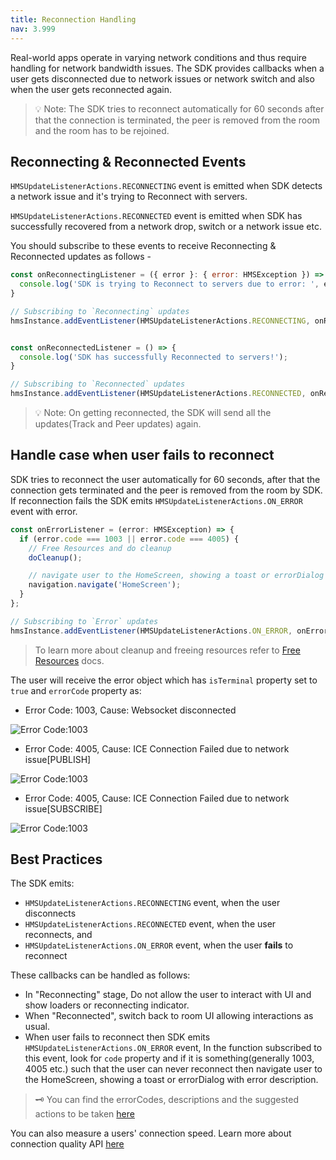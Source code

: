 ```yaml
---
title: Reconnection Handling
nav: 3.999
---
```


Real-world apps operate in varying network conditions and thus require handling for network bandwidth issues. The SDK provides callbacks when a user gets disconnected due to network issues or network switch and also when the user gets reconnected again.

> 💡 Note: The SDK tries to reconnect automatically for 60 seconds after that the connection is terminated, the peer is removed from the room and the room has to be rejoined.


## Reconnecting & Reconnected Events

`HMSUpdateListenerActions.RECONNECTING` event is emitted when SDK detects a network issue and it's trying to Reconnect with servers.

`HMSUpdateListenerActions.RECONNECTED` event is emitted when SDK has successfully recovered from a network drop, switch or a network issue etc.

You should subscribe to these events to receive Reconnecting & Reconnected updates as follows -

```js
const onReconnectingListener = ({ error }: { error: HMSException }) => {
  console.log('SDK is trying to Reconnect to servers due to error: ', error);
}

// Subscribing to `Reconnecting` updates
hmsInstance.addEventListener(HMSUpdateListenerActions.RECONNECTING, onReconnectingListener);


const onReconnectedListener = () => {
  console.log('SDK has successfully Reconnected to servers!');
}

// Subscribing to `Reconnected` updates
hmsInstance.addEventListener(HMSUpdateListenerActions.RECONNECTED, onReconnectedListener);
```

> 💡 Note: On getting reconnected, the SDK will send all the updates(Track and Peer updates) again.


## Handle case when user fails to reconnect

SDK tries to reconnect the user automatically for 60 seconds, after that the connection gets terminated and the peer is removed from the room by SDK. If reconnection fails the SDK emits `HMSUpdateListenerActions.ON_ERROR` event with error.

```js
const onErrorListener = (error: HMSException) => {
  if (error.code === 1003 || error.code === 4005) {
    // Free Resources and do cleanup
    doCleanup();

    // navigate user to the HomeScreen, showing a toast or errorDialog with error description.
    navigation.navigate('HomeScreen');
  }
};

// Subscribing to `Error` updates
hmsInstance.addEventListener(HMSUpdateListenerActions.ON_ERROR, onErrorListener);
```

> To learn more about cleanup and freeing resources refer to [Free Resources](./release-resources) docs.

The user will receive the error object which has `isTerminal` property set to `true` and `errorCode` property as:

* Error Code: 1003, Cause: Websocket disconnected

![Error Code:1003](/docs/v2/flutter-errorCode-1003.png)

* Error Code: 4005, Cause: ICE Connection Failed due to network issue[PUBLISH]

![Error Code:1003](/docs/v2/flutter-errorCode-4005-PUBLISH.png)

* Error Code: 4005, Cause: ICE Connection Failed due to network issue[SUBSCRIBE]

![Error Code:1003](/docs/v2/flutter-errorCode-4005-SUBSCRIBE.png)


## Best Practices

The SDK emits:
- `HMSUpdateListenerActions.RECONNECTING` event, when the user disconnects
- `HMSUpdateListenerActions.RECONNECTED` event, when the user reconnects, and
- `HMSUpdateListenerActions.ON_ERROR` event, when the user **fails** to reconnect

These callbacks can be handled as follows:

* In "Reconnecting" stage, Do not allow the user to interact with UI and show loaders or reconnecting indicator.
* When "Reconnected", switch back to room UI allowing interactions as usual.
* When user fails to reconnect then SDK emits `HMSUpdateListenerActions.ON_ERROR` event, In the function subscribed to this event, look for `code` property and if it is something(generally 1003, 4005 etc.) such that the user can never reconnect then navigate user to the HomeScreen, showing a toast or errorDialog with error description.

> 🗝️ You can find the errorCodes, descriptions and the suggested actions to be taken [here](./error-handling)


You can also measure a users' connection speed. Learn more about connection quality API [here](../advanced-features/network-quality)
